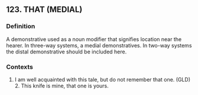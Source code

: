 ## 123. THAT (MEDIAL)
### Definition
A demonstrative used as a noun modifier that signifies location near the hearer. In three-way systems, a medial demonstratives. In two-way systems the distal demonstrative should be included here.

### Contexts
1. I am well acquainted with this tale, but do not remember that one. (GLD) 2. This knife is mine, that one is yours.

